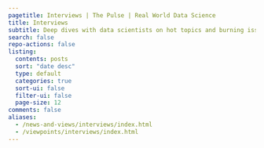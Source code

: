 ```yaml
---
pagetitle: Interviews | The Pulse | Real World Data Science
title: Interviews
subtitle: Deep dives with data scientists on hot topics and burning issues
search: false
repo-actions: false
listing:
  contents: posts
  sort: "date desc"
  type: default
  categories: true
  sort-ui: false
  filter-ui: false
  page-size: 12
comments: false
aliases: 
  - /news-and-views/interviews/index.html
  - /viewpoints/interviews/index.html
---
```


